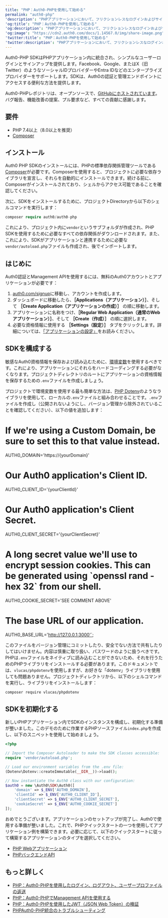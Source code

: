 ```yaml
---
title: "PHP：Auth0-PHPを使用して始める"
permalink: "auth0-php"
'description': "PHPアプリケーションにおいて、フリクションレスなログインおよびサインアップ体験を統合します。"
'og:title': "PHP：Auth0-PHPを使用して始める"
'og:description': "PHPアプリケーションにおいて、フリクションレスなログインおよびサインアップ体験を統合します。"
'og:image': "https://cdn2.auth0.com/docs/1.14567.0/img/share-image.png"
'twitter:title': "PHP：Auth0-PHPを使用して始める"
'twitter:description': "PHPアプリケーションにおいて、フリクションレスなログインおよびサインアップ体験を統合します。"
---
```



Auth0-PHP SDKはPHPアプリケーション内に統合され、シンプルなユーザーログインとサインアップを提供します。Facebook、Google、またはX（旧Twitter）のようなソーシャルIDプロバイダーやEntra IDなどのエンタープライズプロバイダーをサポートします。SDKは、Auth0の認証と管理エンドポイントにアクセスする便利な方法を提供します。

Auth0-PHPレポジトリは、オープンソースで、[GitHubにホストされています](https://github.com/auth0/auth0-PHP)。バグ報告、機能改善の提案、プル要求など、すべての貢献に感謝します。

## 要件

* PHP 7.4以上（8.0以上を推奨）
* [Composer](https://getcomposer.org/doc/00-intro.md)

## インストール

Auth0 PHP SDKのインストールには、PHPの標準依存関係管理ツールである[Composer](https://getcomposer.org/doc/00-intro.md#installation-linux-unix-macos)が必要です。Composerを使用すると、プロジェクトに必要な依存ライブラリを宣言し、それらを自動的にインストールできます。続ける前に、Composerがインストールされており、シェルからアクセス可能であることを確認してください。

次に、SDKをインストールするために、プロジェクトDirectoryから以下のシェルコマンドを実行します：

```php lines
composer require auth0/auth0-php
```

これにより、プロジェクト内に`vendor`というサブフォルダが作成され、PHP SDKを使用するために必要なすべての依存関係がダウンロードされます。また、これにより、SDKがアプリケーションと連携するために必要な`vendor/autoload.php`ファイルも作成され、後でインポートします。

## はじめに

Auth0認証と<Tooltip data-tooltip-id="react-containers-DefinitionTooltip-0" href="/docs/ja-jp/glossary?term=management-api" tip="Management API: 顧客が管理タスクを実行できるようにするための製品。" cta="用語集の表示">Management API</Tooltip>を使用するには、無料のAuth0アカウントとアプリケーションが必要です：

1. [auth0.com/signup](https://auth0.com/signup)に移動し、アカウントを作成します。
2. ダッシュボードに移動したら、**［Applications（アプリケーション）］**、そして **［Create Application（アプリケーションの作成）］** の順に移動します。
3. アプリケーションに名称をつけ、**［Regular Web Application（通常のWebアプリケーション）］**、そして **［Create（作成）］** の順に選択します。
4. 必要な資格情報に使用する **［Settings（設定）］** タブをクリックします。詳細については、[「アプリケーションの設定」](/docs/ja-jp/get-started/applications/application-settings)をお読みください。

## SDKを構成する

敏感なAuth0資格情報を保存および読み込むために、[環境変数](https://secure.php.net/manual/en/reserved.variables.environment.php)を使用するべきです。これにより、アプリケーションにそれらをハードコーディングする必要がなくなります。プロジェクトディレクトリのルートにアプリケーションの資格情報を保存するための`.env`ファイルを作成しましょう。

プロジェクトで環境変数を使用する最も簡単な方法は、[PHP Dotenv](https://github.com/josegonzalez/php-dotenv)のようなライブラリを使用して、ローカルの`.env`ファイルと組み合わせることです。`.env`ファイルを作成し（公開されないようにし、バージョン管理から除外されていることを確認してください）、以下の値を追加します：

# If we're using a Custom Domain, be sure to set this to that value instead.
AUTH0_DOMAIN='https://{yourDomain}'

# Our Auth0 application's Client ID.
AUTH0_CLIENT_ID='{yourClientId}'

# Our Auth0 application's Client Secret.
AUTH0_CLIENT_SECRET='{yourClientSecret}'

# A long secret value we'll use to encrypt session cookies. This can be generated using \`openssl rand -hex 32\` from our shell.
AUTH0_COOKIE_SECRET='SEE COMMENT ABOVE'

# The base URL of our application.
AUTH0_BASE_URL='http://127.0.0.1:3000'`;

<AuthCodeBlock children={codeExample} language="text" lines />

このファイルをバージョン管理にコミットしたり、安全でない方法で共有したりしてはいけません。内容は慎重に取り扱い、パスワードのように扱うべきです。PHPは`.env`ファイルをネイティブに読み込むことができないため、それを行うためのPHPライブラリをインストールする必要があります。このドキュメントでは、`vlucas/phpdotenv`を使用しますが、お好きな「dotenv」ライブラリを使用しても問題ありません。プロジェクトディレクトリから、以下のシェルコマンドを実行し、ライブラリをインストールします：

```bash lines
composer require vlucas/phpdotenv
```

## SDKを初期化する

新しいPHPアプリケーション内でSDKのインスタンスを構成し、初期化する準備が整いました。このデモのために作業するPHPソースファイル`index.php`を作成し、以下のスニペットを使用して始めましょう。

```php lines
<?php

// Import the Composer Autoloader to make the SDK classes accessible:
require 'vendor/autoload.php';

// Load our environment variables from the .env file:
(Dotenv\Dotenv::createImmutable(__DIR__))->load();

// Now instantiate the Auth0 class with our configuration:
$auth0 = new \Auth0\SDK\Auth0([
    'domain' => $_ENV['AUTH0_DOMAIN'],
    'clientId' => $_ENV['AUTH0_CLIENT_ID'],
    'clientSecret' => $_ENV['AUTH0_CLIENT_SECRET'],
    'cookieSecret' => $_ENV['AUTH0_COOKIE_SECRET']
]);
```

おめでとうございます。アプリケーションのセットアップが完了し、Auth0で使用する準備が整いました。これで、PHPクイックスタートの一つを使用してアプリケーション例を構築できます。必要に応じて、以下のクイックスタートに従って構築するアプリケーションのタイプを選択してください。

* [PHP Webアプリケーション](https://auth0.com/docs/quickstart/webapp/php/)
* [PHPバックエンドAPI](https://auth0.com/docs/quickstart/backend/php/)

## もっと詳しく

* [PHP：Auth0-PHPを使用したログイン、ログアウト、ユーザープロファイルの返送](/docs/ja-jp/libraries/auth0-php/auth0-php-basic-use)
* [PHP：Auth0-PHPでManagement APIを使用する](/docs/ja-jp/libraries/auth0-php/using-the-management-api-with-auth0-php)
* [PHP：Auth0-PHPを使用したJWT（JSON Web Token）の検証](/docs/ja-jp/libraries/auth0-php/validating-jwts-with-auth0-php)
* [PHPAuth0-PHP統合のトラブルシューティング](/docs/ja-jp/libraries/auth0-php/troubleshoot-auth0-php-library)